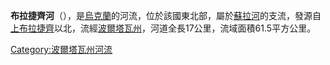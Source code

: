 '''布拉捷齊河'''（{{lang-uk|Булатець}}），是[[烏克蘭|烏克蘭]]的河流，位於該國東北部，屬於[[蘇拉河_(第聶伯河支流)|蘇拉河]]的支流，發源自[[上布拉捷齊|上布拉捷齊]]以北，流經[[波爾塔瓦州|波爾塔瓦州]]，河道全長17公里，流域面積61.5平方公里。

{{DEFAULTSORT:Булатець}}
[[Category:波爾塔瓦州河流|Category:波爾塔瓦州河流]]


{{Ukraine-river-stub}}